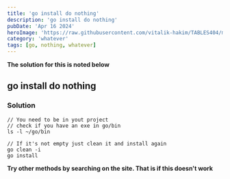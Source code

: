 ```yaml
---
title: 'go install do nothing'
description: 'go install do nothing'
pubDate: 'Apr 16 2024'
heroImage: 'https://raw.githubusercontent.com/vitalik-hakim/TABLES404/main/error_b/misc.png'
category: 'whatever'
tags: [go, nothing, whatever]
---
```


**The solution for this is noted below**

## go install do nothing

### Solution

```whatever
// You need to be in yout project
// check if you have an exe in go/bin
ls -l ~/go/bin

// If it's not empty just clean it and install again
go clean -i
go install
```

**Try other methods by searching on the site. That is if this doesn't work**

